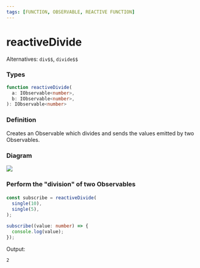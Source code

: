```yaml
---
tags: [FUNCTION, OBSERVABLE, REACTIVE FUNCTION]
---
```


# reactiveDivide

Alternatives: `div$$`, `divide$$`

### Types

```ts
function reactiveDivide(
  a: IObservable<number>,
  b: IObservable<number>,
): IObservable<number>
```

### Definition

Creates an Observable which divides and sends the values emitted by two Observables.

### Diagram

[![](https://mermaid.ink/img/pako:eNp1kMGKwkAMhl9lyMmFLqjgZQ5Cy-55D7q3XOJM3B1o0zrNFER8d6eg4IDewv9_fAm5gOs9g4WRT4nF8Vegv0gdCspAUYMLA4ma2tBo-sPIcaJDy3XZNmXblG1kchqmrJ6C5xktk8WTt3rWfJSen9_9fFb9ud2WAmtWS5TmRb5BKaPMZI0169f8-h2_mTdDBR3HjoLPD7ugGIOg_9wxgs2j5yOlVhFQrhlNgyflbx-0j2CP1I5cASXtd2dxYDUmfkD3p9-p6w17HZFK)](https://mermaid.live/edit#pako:eNp1kMGKwkAMhl9lyMmFLqjgZQ5Cy-55D7q3XOJM3B1o0zrNFER8d6eg4IDewv9_fAm5gOs9g4WRT4nF8Vegv0gdCspAUYMLA4ma2tBo-sPIcaJDy3XZNmXblG1kchqmrJ6C5xktk8WTt3rWfJSen9_9fFb9ud2WAmtWS5TmRb5BKaPMZI0169f8-h2_mTdDBR3HjoLPD7ugGIOg_9wxgs2j5yOlVhFQrhlNgyflbx-0j2CP1I5cASXtd2dxYDUmfkD3p9-p6w17HZFK)

### Perform the "division" of two Observables

####

```ts
const subscribe = reactiveDivide(
  single(10),
  single(5),
);

subscribe((value: number) => {
  console.log(value);
});
```

Output:

```text
2
```
